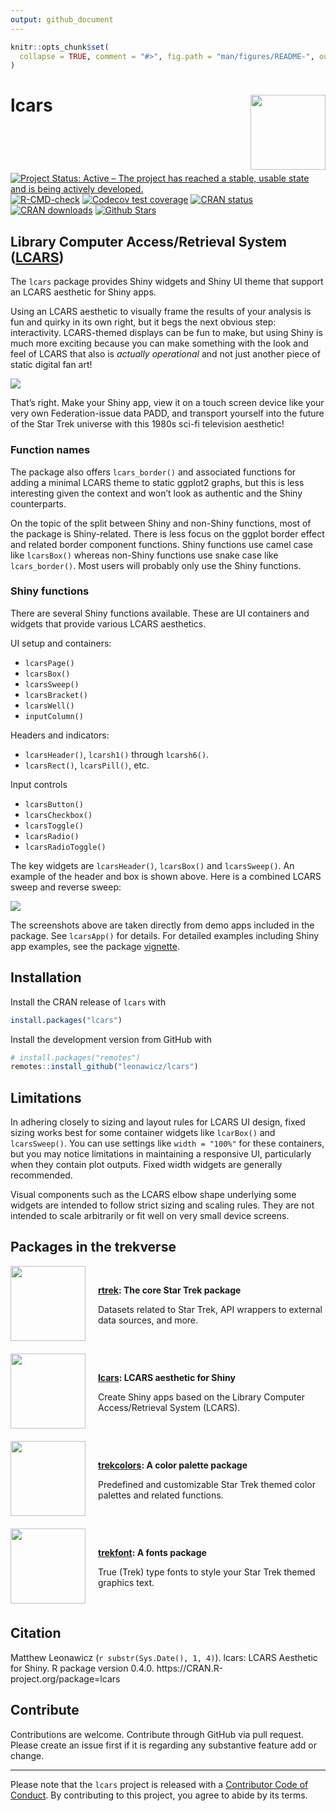 ```yaml
---
output: github_document
---
```


<!-- README.md is generated from README.Rmd. Please edit that file -->

```r
knitr::opts_chunk$set(
  collapse = TRUE, comment = "#>", fig.path = "man/figures/README-", out.width = "100%", message = FALSE, warning = FALSE, error = FALSE
)
```

# lcars <img src="man/figures/logo.png" style="margin-left:10px;margin-bottom:5px;" width="120" align="right">

<!-- badges: start -->
[![Project Status: Active – The project has reached a stable, usable state and is being actively developed.](https://www.repostatus.org/badges/latest/active.svg)](https://www.repostatus.org/)
[![R-CMD-check](https://github.com/leonawicz/lcars/actions/workflows/R-CMD-check.yaml/badge.svg)](https://github.com/leonawicz/lcars/actions/workflows/R-CMD-check.yaml)
[![Codecov test coverage](https://codecov.io/gh/leonawicz/lcars/graph/badge.svg)](https://app.codecov.io/gh/leonawicz/lcars)
[![CRAN status](https://www.r-pkg.org/badges/version/lcars)](https://CRAN.R-project.org/package=lcars)
[![CRAN downloads](https://cranlogs.r-pkg.org/badges/grand-total/lcars)](https://cran.r-project.org/package=lcars) 
[![Github Stars](https://img.shields.io/github/stars/leonawicz/lcars.svg?style=social&label=Github)](https://github.com/leonawicz/lcars)
<!-- badges: end -->

## Library Computer Access/Retrieval System ([LCARS](https://en.wikipedia.org/wiki/LCARS))

The `lcars` package provides Shiny widgets and Shiny UI theme that support an LCARS aesthetic for Shiny apps.

Using an LCARS aesthetic to visually frame the results of your analysis is fun and quirky in its own right, but it begs the next obvious step: interactivity. LCARS-themed displays can be fun to make, but using Shiny is much more exciting because you can make something with the look and feel of LCARS that also is *actually operational* and not just another piece of static digital fan art!

![](man/figures/README-banner.png)

That's right. Make your Shiny app, view it on a touch screen device like your very own Federation-issue data PADD, and transport yourself into the future of the Star Trek universe with this 1980s sci-fi television aesthetic!

### Function names

The package also offers `lcars_border()` and associated functions for adding a minimal LCARS theme to static ggplot2 graphs, but this is less interesting given the context and won't look as authentic and the Shiny counterparts.

On the topic of the split between Shiny and non-Shiny functions, most of the package is Shiny-related. There is less focus on the ggplot border effect and related border component functions. Shiny functions use camel case like `lcarsBox()` whereas non-Shiny functions use snake case like `lcars_border()`. Most users will probably only use the Shiny functions.

### Shiny functions

There are several Shiny functions available. These are UI containers and widgets that provide various LCARS aesthetics.

UI setup and containers:

* `lcarsPage()`
* `lcarsBox()`
* `lcarsSweep()`
* `lcarsBracket()`
* `lcarsWell()`
* `inputColumn()`

Headers and indicators:

* `lcarsHeader()`, `lcarsh1()` through `lcarsh6()`.
* `lcarsRect()`, `lcarsPill()`, etc.

Input controls

* `lcarsButton()`
* `lcarsCheckbox()`
* `lcarsToggle()`
* `lcarsRadio()`
* `lcarsRadioToggle()`


The key widgets are `lcarsHeader()`, `lcarsBox()` and `lcarsSweep()`. An example of the header and box is shown above. Here is a combined LCARS sweep and reverse sweep:

![](man/figures/README-sweep.png)

The screenshots above are taken directly from demo apps included in the package. See `lcarsApp()` for details. For detailed examples including Shiny app examples, see the package [vignette](https://leonawicz.github.io/lcars/articles/lcars.html).

## Installation

Install the CRAN release of `lcars` with

```r
install.packages("lcars")
```

Install the development version from GitHub with

```r
# install.packages("remotes")
remotes::install_github("leonawicz/lcars")
```

## Limitations

In adhering closely to sizing and layout rules for LCARS UI design, fixed sizing works best for some container widgets like `lcarBox()` and `lcarsSweep()`. You can use settings like `width = "100%"` for these containers, but you may notice limitations in maintaining a responsive UI, particularly when they contain plot outputs. Fixed width widgets are generally recommended.

Visual components such as the LCARS elbow shape underlying some widgets are intended to follow strict sizing and scaling rules. They are not intended to scale arbitrarily or fit well on very small device screens. 

## Packages in the trekverse

<div class="row">
<div class="col-sm-2">
<a href="https://github.com/leonawicz/rtrek"><img src="https://raw.githubusercontent.com/leonawicz/rtrek/master/man/figures/logo.png" style="margin-right:20px;margin-bottom:0;" width="120" align="left"></a>
</div>
<div class="col-sm-10">
<h4 style="padding:30px 0 0 0;margin-top:5px;margin-bottom:5px;"><a href="https://github.com/leonawicz/rtrek">rtrek</a>: The core Star Trek package</h4>
Datasets related to Star Trek, API wrappers to external data sources, and more.
</div></div>
<br/>
<div class="row">
<div class="col-sm-2">
<a href="https://github.com/leonawicz/lcars"><img src="https://raw.githubusercontent.com/leonawicz/lcars/master/man/figures/logo.png" style="margin-right:20px;margin-bottom:0;" width="120" align="left"></a>
</div>
<div class="col-sm-10">
<h4 style="padding:30px 0 0 0;margin-top:5px;margin-bottom:5px;"><a href="https://github.com/leonawicz/lcars">lcars</a>: LCARS aesthetic for Shiny</h4>
Create Shiny apps based on the Library Computer Access/Retrieval System (LCARS).
</div></div>
<br/>
<div class="row">
<div class="col-sm-2">
<a href="https://github.com/leonawicz/trekcolors"><img src="https://raw.githubusercontent.com/leonawicz/trekcolors/master/man/figures/logo.png" style="margin-right:20px;margin-bottom:0;" width="120" align="left"></a>
</div>
<div class="col-sm-10">
<h4 style="padding:30px 0 0 0;margin-top:5px;margin-bottom:5px;"><a href="https://github.com/leonawicz/trekcolors">trekcolors</a>: A color palette package</h4>
Predefined and customizable Star Trek themed color palettes and related functions.
</div></div>
<br/>
<div class="row">
<div class="col-sm-2">
<a href="https://github.com/leonawicz/trekfont"><img src="https://raw.githubusercontent.com/leonawicz/trekfont/master/man/figures/logo.png" style="margin-right:20px;margin-bottom:0;" width="120" align="left"></a>
</div>
<div class="col-sm-10">
<h4 style="padding:30px 0 0 0;margin-top:5px;margin-bottom:5px;"><a href="https://github.com/leonawicz/trekfont">trekfont</a>: A fonts package</h4>
True (Trek) type fonts to style your Star Trek themed graphics text.
</div></div>

<br>

## Citation

Matthew Leonawicz (`r substr(Sys.Date(), 1, 4)`). lcars: LCARS Aesthetic for Shiny. R package version 0.4.0. https://CRAN.R-project.org/package=lcars

## Contribute

Contributions are welcome. Contribute through GitHub via pull request. Please create an issue first if it is regarding any substantive feature add or change.

---

Please note that the `lcars` project is released with a [Contributor Code of Conduct](https://github.com/leonawicz/lcars/blob/master/CODE_OF_CONDUCT.md). By contributing to this project, you agree to abide by its terms.
